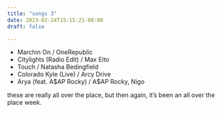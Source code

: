 ```yaml
---
title: "songs 3"
date: 2023-02-24T15:15:21-08:00
draft: false

---
```



* Marchin On / OneRepublic
* Citylights (Radio Edit) / Max Elto
* Touch / Natasha Bedingfield
* Colorado Kyle (Live) / Arcy Drive
* Arya (feat. A\$AP Rocky) / A\$AP Rocky, Nigo

these are really all over the place, but then again, it's been an all over the place week.